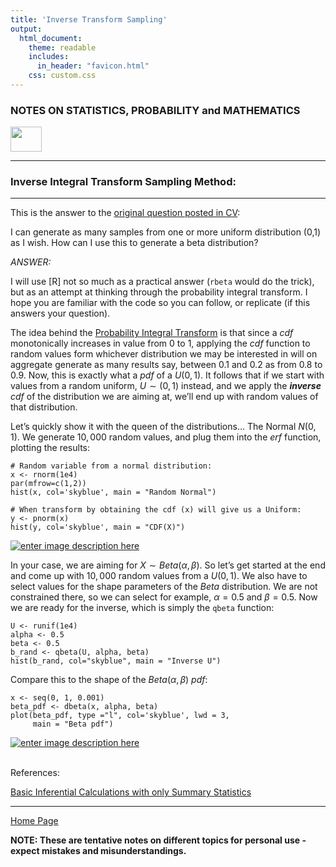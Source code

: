 ```yaml
---
title: 'Inverse Transform Sampling'
output: 
  html_document:
    theme: readable
    includes:
      in_header: "favicon.html" 
    css: custom.css
---
```



### **NOTES ON STATISTICS, PROBABILITY and MATHEMATICS**

<a href="http://rinterested.github.io/statistics/index.html">
<img HEIGHT="40" WIDTH="50" src="logo.PNG"></a>

---

### Inverse Integral Transform Sampling Method:

---


This is the answer to the [original question posted in CV](http://stats.stackexchange.com/q/169293/67822):

I can generate as many samples from one or more uniform distribution (0,1) as I wish. How can I use this to generate a beta distribution?

*ANSWER:*

I will use [R] not so much as a practical answer (`rbeta` would do the trick), but as an attempt at thinking through the probability integral transform. I hope you are familiar with the code so you can follow, or replicate (if this answers your question).

The idea behind the [Probability Integral Transform][1] is that since a $cdf$ monotonically increases in value from $0$ to $1$, applying the $cdf$ function to random values form whichever distribution we may be interested in will on aggregate generate as many results say, between $0.1$ and $0.2$ as from $0.8$ to $0.9$. Now, this is exactly what a $pdf$ of a $U(0,1)$. It follows that if we start with values from a random uniform, $U \sim (0,1)$ instead, and we apply the ***inverse*** $cdf$ of the distribution we are aiming at, we'll end up with random values of that distribution.

Let's quickly show it with the queen of the distributions... The Normal $N(0,1)$. We generate $10,000$ random values, and plug them into the $erf$ function, plotting the results:

    # Random variable from a normal distribution:
    x <- rnorm(1e4)
    par(mfrow=c(1,2))
    hist(x, col='skyblue', main = "Random Normal")
    
    # When transform by obtaining the cdf (x) will give us a Uniform:
    y <- pnorm(x)
    hist(y, col='skyblue', main = "CDF(X)")


[![enter image description here][2]][2]

In your case, we are aiming for $X \sim Beta(\alpha, \beta)$. So let's get started at the end and come up with $10,000$ random values from a $U(0,1)$. We also have to select values for the shape parameters of the $Beta$ distribution. We are not constrained there, so we can select for example, $\alpha=0.5$ and $\beta=0.5$. Now we are ready for the inverse, which is simply the `qbeta` function:

    U <- runif(1e4)
    alpha <- 0.5
    beta <- 0.5
    b_rand <- qbeta(U, alpha, beta)
    hist(b_rand, col="skyblue", main = "Inverse U")

Compare this to the shape of the $Beta(\alpha,\beta)$ $pdf$:

    x <- seq(0, 1, 0.001)
    beta_pdf <- dbeta(x, alpha, beta)
    plot(beta_pdf, type ="l", col='skyblue', lwd = 3,
         main = "Beta pdf")


[![enter image description here][3]][3]


  [1]: https://en.wikipedia.org/wiki/Probability_integral_transform
  [2]: http://i.stack.imgur.com/7lLQL.png
  [3]: http://i.stack.imgur.com/YgOA5.png

<br>
References:

<a href="https://stats.stackexchange.com/questions/175141/basic-inferential-calculations-with-only-summary-statistics-available/175142#175142">Basic Inferential Calculations with only Summary Statistics</a>


---
<a href="http://rinterested.github.io/statistics/index.html">Home Page</a>

**NOTE: These are tentative notes on different topics for personal use - expect mistakes and misunderstandings.**
